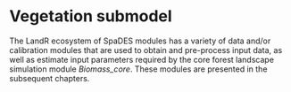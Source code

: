 # Vegetation submodel {-}

The LandR ecosystem of SpaDES modules has a variety of data and/or calibration modules that are used to obtain and pre-process input data, as well as estimate input parameters required by the core forest landscape simulation module *Biomass_core*.
These modules are presented in the subsequent chapters.  
